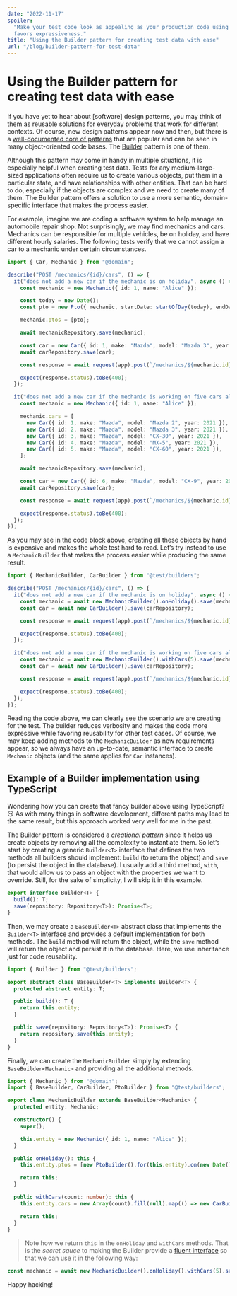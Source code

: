 ```yaml
---
date: "2022-11-17"
spoiler:
  "Make your test code look as appealing as your production code using a design pattern that reduces verbosity and
  favors expressiveness."
title: "Using the Builder pattern for creating test data with ease"
url: "/blog/builder-pattern-for-test-data"
---
```


# Using the Builder pattern for creating test data with ease

If you have yet to hear about [software] design patterns, you may think of them as reusable solutions for everyday
problems that work for different contexts. Of course, new design patterns appear now and then, but there is a
[well-documented core of patterns][design-patterns] that are popular and can be seen in many object-oriented code bases.
The [Builder][builder] pattern is one of them.

Although this pattern may come in handy in multiple situations, it is especially helpful when creating test data. Tests
for any medium-large-sized applications often require us to create various objects, put them in a particular state, and
have relationships with other entities. That can be hard to do, especially if the objects are complex and we need to
create many of them. The Builder pattern offers a solution to use a more semantic, domain-specific interface that makes
the process easier.

For example, imagine we are coding a software system to help manage an automobile repair shop. Not surprisingly, we may
find mechanics and cars. Mechanics can be responsible for multiple vehicles, be on holiday, and have different hourly
salaries. The following tests verify that we cannot assign a car to a mechanic under certain circumstances.

```ts
import { Car, Mechanic } from "@domain";

describe("POST /mechanics/{id}/cars", () => {
  it("does not add a new car if the mechanic is on holiday", async () => {
    const mechanic = new Mechanic({ id: 1, name: "Alice" });

    const today = new Date();
    const pto = new Pto({ mechanic, startDate: startOfDay(today), endDate: endOfDay(today) });

    mechanic.ptos = [pto];

    await mechanicRepository.save(mechanic);

    const car = new Car({ id: 1, make: "Mazda", model: "Mazda 3", year: 2021 });
    await carRepository.save(car);

    const response = await request(app).post(`/mechanics/${mechanic.id}/cars`).send({ carId: car.id });

    expect(response.status).toBe(400);
  });

  it("does not add a new car if the mechanic is working on five cars already", async () => {
    const mechanic = new Mechanic({ id: 1, name: "Alice" });

    mechanic.cars = [
      new Car({ id: 1, make: "Mazda", model: "Mazda 2", year: 2021 }),
      new Car({ id: 2, make: "Mazda", model: "Mazda 3", year: 2021 }),
      new Car({ id: 3, make: "Mazda", model: "CX-30", year: 2021 }),
      new Car({ id: 4, make: "Mazda", model: "MX-5", year: 2021 }),
      new Car({ id: 5, make: "Mazda", model: "CX-60", year: 2021 }),
    ];

    await mechanicRepository.save(mechanic);

    const car = new Car({ id: 6, make: "Mazda", model: "CX-9", year: 2021 });
    await carRepository.save(car);

    const response = await request(app).post(`/mechanics/${mechanic.id}/cars`).send({ carId: car.id });

    expect(response.status).toBe(400);
  });
});
```

As you may see in the code block above, creating all these objects by hand is expensive and makes the whole test hard to
read. Let’s try instead to use a `MechanicBuilder` that makes the process easier while producing the same result.

```ts
import { MechanicBuilder, CarBuilder } from "@test/builders";

describe("POST /mechanics/{id}/cars", () => {
  it("does not add a new car if the mechanic is on holiday", async () => {
    const mechanic = await new MechanicBuilder().onHoliday().save(mechanicRepository);
    const car = await new CarBuilder().save(carRepository);

    const response = await request(app).post(`/mechanics/${mechanic.id}/cars`).send({ carId: car.id });

    expect(response.status).toBe(400);
  });

  it("does not add a new car if the mechanic is working on five cars already", async () => {
    const mechanic = await new MechanicBuilder().withCars(5).save(mechanicRepository);
    const car = await new CarBuilder().save(carRepository);

    const response = await request(app).post(`/mechanics/${mechanic.id}/cars`).send({ carId: car.id });

    expect(response.status).toBe(400);
  });
});
```

Reading the code above, we can clearly see the scenario we are creating for the test. The builder reduces verbosity and
makes the code more expressive while favoring reusability for other test cases. Of course, we may keep adding methods to
the `MechanicBuilder` as new requirements appear, so we always have an up-to-date, semantic interface to create
`Mechanic` objects (and the same applies for `Car` instances).

## Example of a Builder implementation using TypeScript

Wondering how you can create that fancy builder above using TypeScript? 😏 As with many things in software development,
different paths may lead to the same result, but this approach worked very well for me in the past.

The Builder pattern is considered a _creational pattern_ since it helps us create objects by removing all the complexity
to instantiate them. So let’s start by creating a generic `Builder<T>` interface that defines the two methods all
builders should implement: `build` (to return the object) and `save` (to persist the object in the database). I usually
add a third method, `with`, that would allow us to pass an object with the properties we want to override. Still, for
the sake of simplicity, I will skip it in this example.

```ts
export interface Builder<T> {
  build(): T;
  save(repository: Repository<T>): Promise<T>;
}
```

Then, we may create a `BaseBuilder<T>` abstract class that implements the `Builder<T>` interface and provides a default
implementation for both methods. The `build` method will return the object, while the `save` method will return the
object and persist it in the database. Here, we use inheritance just for code reusability.

```ts
import { Builder } from "@test/builders";

export abstract class BaseBuilder<T> implements Builder<T> {
  protected abstract entity: T;

  public build(): T {
    return this.entity;
  }

  public save(repository: Repository<T>): Promise<T> {
    return repository.save(this.entity);
  }
}
```

Finally, we can create the `MechanicBuilder` simply by extending `BaseBuilder<Mechanic>` and providing all the
additional methods.

```ts
import { Mechanic } from "@domain";
import { BaseBuilder, CarBuilder, PtoBuilder } from "@test/builders";

export class MechanicBuilder extends BaseBuilder<Mechanic> {
  protected entity: Mechanic;

  constructor() {
    super();

    this.entity = new Mechanic({ id: 1, name: "Alice" });
  }

  public onHoliday(): this {
    this.entity.ptos = [new PtoBuilder().for(this.entity).on(new Date()).build()];

    return this;
  }

  public withCars(count: number): this {
    this.entity.cars = new Array(count).fill(null).map(() => new CarBuilder().build());

    return this;
  }
}
```

> Note how we return `this` in the `onHoliday` and `withCars` methods. That is the _secret sauce_ to making the Builder
> provide a [fluent interface][fluent] so that we can use it in the following way:

```ts
const mechanic = await new MechanicBuilder().onHoliday().withCars(5).save(mechanicRepository);
```

Happy hacking!

[fluent]: https://en.wikipedia.org/wiki/Fluent_interface
[design-patterns]: https://en.wikipedia.org/wiki/Software_design_pattern#Classification_and_list
[builder]: https://en.wikipedia.org/wiki/Builder_pattern
